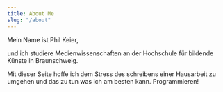 ```yaml
---
title: About Me
slug: "/about"
---
```


Mein Name ist Phil Keier,

und ich studiere Medienwissenschaften an der Hochschule für bildende Künste in Braunschweig.

Mit dieser Seite hoffe ich dem Stress des schreibens einer Hausarbeit zu umgehen und das zu tun was ich am besten kann. Programmieren!